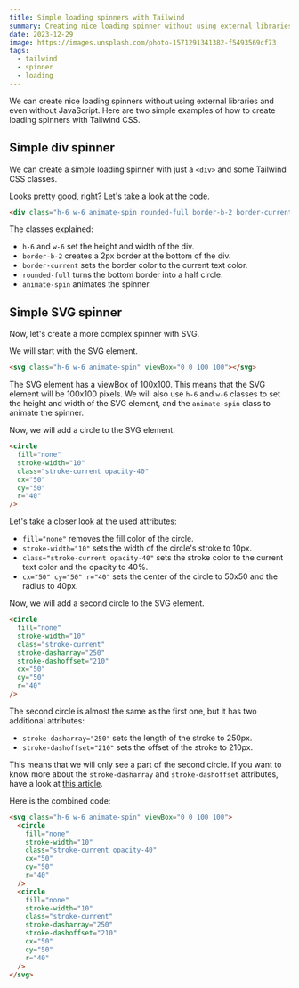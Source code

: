 ```yaml
---
title: Simple loading spinners with Tailwind
summary: Creating nice loading spinner without using external libraries and even without JavaScript.
date: 2023-12-29
image: https://images.unsplash.com/photo-1571291341382-f5493569cf73
tags:
  - tailwind
  - spinner
  - loading
---
```



We can create nice loading spinners without using external libraries and even without JavaScript. Here are two simple examples of how to create loading spinners with Tailwind CSS.

## Simple div spinner

We can create a simple loading spinner with just a `<div>` and some Tailwind CSS classes.

<SimpleDivSpinner />

Looks pretty good, right? Let's take a look at the code.

```html
<div class="h-6 w-6 animate-spin rounded-full border-b-2 border-current" />
```

The classes explained:

* `h-6` and `w-6` set the height and width of the div.
* `border-b-2` creates a 2px border at the bottom of the div.
* `border-current` sets the border color to the current text color.
* `rounded-full` turns the bottom border into a half circle.
* `animate-spin` animates the spinner.

## Simple SVG spinner

Now, let's create a more complex spinner with SVG.

<SimpleSvgSpinner />

We will start with the SVG element.

```html
<svg class="h-6 w-6 animate-spin" viewBox="0 0 100 100"></svg>
```

The SVG element has a viewBox of 100x100.
This means that the SVG element will be 100x100 pixels.
We will also use `h-6` and `w-6` classes to set the height and width of the SVG element, and the `animate-spin` class to animate the spinner.

Now, we will add a circle to the SVG element.

```html
<circle
  fill="none"
  stroke-width="10"
  class="stroke-current opacity-40"
  cx="50"
  cy="50"
  r="40"
/>
```

Let's take a closer look at the used attributes:

* `fill="none"` removes the fill color of the circle.
* `stroke-width="10"` sets the width of the circle's stroke to 10px.
* `class="stroke-current opacity-40"` sets the stroke color to the current text color and the opacity to 40%.
* `cx="50" cy="50" r="40"` sets the center of the circle to 50x50 and the radius to 40px.

Now, we will add a second circle to the SVG element.

```html
<circle
  fill="none"
  stroke-width="10"
  class="stroke-current"
  stroke-dasharray="250"
  stroke-dashoffset="210"
  cx="50"
  cy="50"
  r="40"
/>
```

The second circle is almost the same as the first one, but it has two additional attributes:

* `stroke-dasharray="250"` sets the length of the stroke to 250px.
* `stroke-dashoffset="210"` sets the offset of the stroke to 210px.

This means that we will only see a part of the second circle.
 If you want to know more about the `stroke-dasharray` and `stroke-dashoffset` attributes, have a look at [this article](https://css-tricks.com/svg-line-animation-works/).

Here is the combined code:

```html
<svg class="h-6 w-6 animate-spin" viewBox="0 0 100 100">
  <circle
    fill="none"
    stroke-width="10"
    class="stroke-current opacity-40"
    cx="50"
    cy="50"
    r="40"
  />
  <circle
    fill="none"
    stroke-width="10"
    class="stroke-current"
    stroke-dasharray="250"
    stroke-dashoffset="210"
    cx="50"
    cy="50"
    r="40"
  />
</svg>
```
